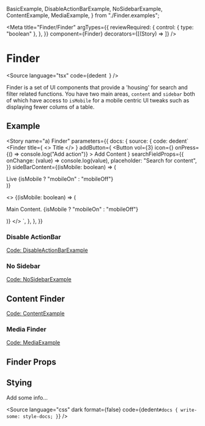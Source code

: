   BasicExample,
  DisableActionBarExample,
  NoSidebarExample,
  ContentExample,
  MediaExample,
} from "./Finder.examples";

<Meta
  title="Finder/Finder"
  argTypes={{
    reviewRequired: {
      control: { type: "boolean" },
    },
  }}
  component={Finder}
  decorators={[(Story) => <Story />]}
/>

# Finder

<Source
  language="tsx"
  code={dedent`
  `}
/>

Finder is a set of UI components that provide a 'housing' for search and filter related functions. You have two main areas, `content` and `sidebar` both of which have access to `isMobile` for a mobile centric UI tweaks such as displaying fewer colums of a table.

## Example

<Story
  name="a) Finder"
  parameters={{
    docs: {
      source: {
        code: dedent`
<Finder
  title={
    <>
      <ContentIcon aria-hidden="true" />
      Title
    </>
  }
  addButton={
    <Button
      vol={3}
      icon={<Add aria-hidden="true" />}
      onPress={() => console.log("Add action")}
    >
      Add Content
    </Button>
  }
  searchFieldProps={{
    onChange: (value) => console.log(value),
    placeholder: "Search for content",
  }}
  sideBarContent={(isMobile: boolean) => (
    <div>
      <Checkbox>Live</Checkbox>
      {isMobile ? "mobileOn" : "mobileOff"}
    </div>
  )}
>
  <>
    {(isMobile: boolean) => (
      <p>Main Content. {isMobile ? "mobileOn" : "mobileOff"}</p>
    )}
  </>
</Finder>`,
      },
    },
  }}
>
  <BasicExample />
</Story>

<Source language="tsx" id="finder-finder--a-finder" />

### Disable ActionBar

<Story name="b) Disable ActionBar">
  <DisableActionBarExample />
</Story>

[Code: DisableActionBarExample](https://github.com/action-is-hope/shelley-cms/blob/main/src/stories/UI/Finder.examples.tsx)

### No Sidebar

<Story name="c) No Sidebar">
  <NoSidebarExample />
</Story>

[Code: NoSidebarExample](https://github.com/action-is-hope/shelley-cms/blob/main/src/stories/UI/Finder.examples.tsx)

## Content Finder

<Story name="d) Content Finder">
  <ContentExample />
</Story>

[Code: ContentExample](https://github.com/action-is-hope/shelley-cms/blob/main/src/stories/UI/Finder.examples.tsx)

### Media Finder

<Story name="e) Media Finder">
  <MediaExample />
</Story>

[Code: MediaExample](https://github.com/action-is-hope/shelley-cms/blob/main/src/stories/UI/Finder.examples.tsx)

## Finder Props

<ArgsTable of={Finder} />

## Stying

Add some info...

<Source
  language="css"
  dark
  format={false}
  code={dedent`
    #docs {
      write-some: style-docs;
    }
  `}
/>
